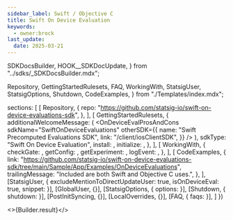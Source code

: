 ```yaml
---
sidebar_label: Swift / Objective C
title: Swift On Device Evaluation
keywords:
  - owner:brock
last_update:
  date: 2025-03-21
---
```


  SDKDocsBuilder,
  HOOK__SDKDocUpdate,
} from "../sdks/_SDKDocsBuilder.mdx";

  Repository,
  GettingStartedRulesets,
  FAQ,
  WorkingWith,
  StatsigUser,
  StatsigOptions,
  Shutdown,
  CodeExamples,
} from "./Templates/index.mdx";





  sections: [
    [
      Repository,
      {
        repo: "https://github.com/statsig-io/swift-on-device-evaluations-sdk",
      },
    ],
    [
      GettingStartedRulesets,
      {
        additionalWelcomeMessage: (
          <OnDeviceEvalProsAndCons
            sdkName="SwiftOnDeviceEvaluations"
            otherSDK={{
              name: "Swift Precomputed Evaluations SDK",
              link: "/client/iosClientSDK",
            }}
          />
        ),
        sdkType: "Swift On Device Evaluation",
        install: <Install />,
        initialize: <Initialize />,
      },
    ],
    [
      WorkingWith,
      {
        checkGate: <CheckGate />,
        getConfig: <GetConfig />,
        getExperiment: <GetExperiment />,
        logEvent: <LogEvent />,
      },
    ],
    [
      CodeExamples,
      {
        link: "https://github.com/statsig-io/swift-on-device-evaluations-sdk/tree/main/Sample/App/Examples/OnDeviceEvaluations",
        trailingMessage: "Included are both Swift and Objective C uses.",
      },
    ],
    [StatsigUser, { excludeMentionToDirectUpdateUser: true, isOnDeviceEval: true, snippet: <CreateStatsigUser /> }],
    [GlobalUser, {}],
    [StatsigOptions, { options: <Options /> }],
    [Shutdown, { shutdown: <ShutdownSnippet /> }],
    [PostInitSyncing, {}],
    [LocalOverrides, {}],
    [FAQ, { faqs: <MoreFAQs /> }],
  ]
})


<>{Builder.result}</>

